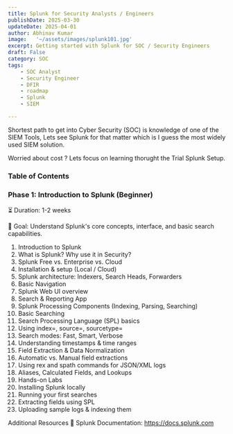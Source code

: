 ```yaml
---
title: Splunk for Security Analysts / Engineers
publishDate: 2025-03-30
updateDate: 2025-04-01
author: Abhinav Kumar
image:   '~/assets/images/splunk101.jpg'
excerpt: Getting started with Splunk for SOC / Security Engineers
draft: False
category: SOC
tags:
    - SOC Analyst
    - Security Engineer
    - DFIR
    - roadmap
    - Splunk
    - SIEM

---
```


Shortest path to get into Cyber Security (SOC) is knowledge of one of the SIEM Tools,
Lets see Splunk for that matter which is I guess the most widely used SIEM solution.

Worried about cost ? Lets focus on learning thorught the Trial Splunk Setup.

### Table of Contents



### Phase 1: Introduction to Splunk (Beginner)
⏳ Duration: 1-2 weeks

🎯 Goal: Understand Splunk's core concepts, interface, and basic search capabilities.

1. Introduction to Splunk
2. What is Splunk? Why use it in Security?
3. Splunk Free vs. Enterprise vs. Cloud
4. Installation & setup (Local / Cloud)
5. Splunk architecture: Indexers, Search Heads, Forwarders
6. Basic Navigation
1. Splunk Web UI overview
1. Search & Reporting App
1. Splunk Processing Components (Indexing, Parsing, Searching)
1. Basic Searching
1. Search Processing Language (SPL) basics
1. Using index=, source=, sourcetype=
1. Search modes: Fast, Smart, Verbose
1. Understanding timestamps & time ranges
1. Field Extraction & Data Normalization
1. Automatic vs. Manual field extractions
1. Using rex and spath commands for JSON/XML logs
1. Aliases, Calculated Fields, and Lookups
1. Hands-on Labs
1. Installing Splunk locally
1. Running your first searches
1. Extracting fields using SPL
1. Uploading sample logs & indexing them



Additional Resources
🔗 Splunk Documentation: https://docs.splunk.com